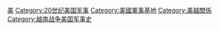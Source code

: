 
[[Category:越南戰爭遺跡|美]]
[[Category:20世纪美国军事|Category:20世纪美国军事]]
[[Category:美國軍事基地|Category:美國軍事基地]]
[[Category:美越關係|Category:美越關係]]
[[Category:越南战争美国军事史|Category:越南战争美国军事史]]